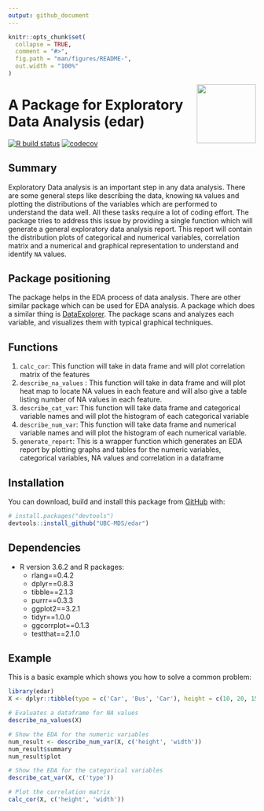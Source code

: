 ```yaml
---
output: github_document
---
```


<!-- README.md is generated from README.Rmd. Please edit that file -->

```r
knitr::opts_chunk$set(
  collapse = TRUE,
  comment = "#>",
  fig.path = "man/figures/README-",
  out.width = "100%"
)
```

<img src="img/edar.png" width="120" align = "right">

# A Package for Exploratory Data Analysis (edar)

<!-- badges: start -->
[![R build status](https://github.com/UBC-MDS/edar/workflows/R-CMD-check/badge.svg)](https://github.com/UBC-MDS/edar/actions)
[![codecov](https://codecov.io/gh/UBC-MDS/edar/branch/master/graph/badge.svg)](https://codecov.io/gh/UBC-MDS/edar)
<!-- badges: end -->

## Summary

Exploratory Data analysis is an important step in any data analysis. There are some general steps like describing the data, knowing `NA` values and plotting the distributions of the variables  which are performed to understand the data well. All these tasks require a lot of coding effort. The package tries to address this issue by providing a single function which will generate a general exploratory data analysis report. This report will contain the distribution plots of categorical and numerical variables, correlation matrix and a numerical and graphical representation to understand and identify `NA` values.

## Package positioning

The package helps in the EDA process of data analysis. There are other similar package which can be used for EDA analysis. A package which does a similar thing is [DataExplorer](https://www.rdocumentation.org/packages/DataExplorer/versions/0.8.1). The package scans and
analyzes each variable, and visualizes them with typical graphical techniques.

## Functions

1. `calc_cor`: This function will take in data frame and will plot correlation matrix of the features
2. `describe_na_values` : This function will take in data frame and will plot heat map to locate NA values in each feature and will also give a table listing number of NA values in each feature.
3. `describe_cat_var`: This function will take data frame and categorical variable names and will plot the histogram of each categorical variable
4. `describe_num_var`: This function will take data frame and numerical variable names and will plot the histogram of each numerical variable.
5. `generate_report`: This is a wrapper function which generates an EDA report by plotting graphs and tables for the numeric variables, categorical variables, NA values and correlation in a dataframe

## Installation

You can download, build and install this package from [GitHub](https://github.com/) with:

``` r
# install.packages("devtools")
devtools::install_github("UBC-MDS/edar")
```

## Dependencies
- R version 3.6.2 and R packages:
  - rlang==0.4.2
  - dplyr==0.8.3
  - tibble==2.1.3
  - purrr==0.3.3
  - ggplot2==3.2.1
  - tidyr==1.0.0
  - ggcorrplot==0.1.3
  - testthat==2.1.0 

## Example

This is a basic example which shows you how to solve a common problem:

```r
library(edar)
X <- dplyr::tibble(type = c('Car', 'Bus', 'Car'), height = c(10, 20, 15), width = c(10, 15, 13))

# Evaluates a dataframe for NA values
describe_na_values(X)

# Show the EDA for the numeric variables
num_result <- describe_num_var(X, c('height', 'width'))
num_result$summary
num_result$plot

# Show the EDA for the categorical variables
describe_cat_var(X, c('type'))

# Plot the correlation matrix
calc_cor(X, c('height', 'width'))
```
